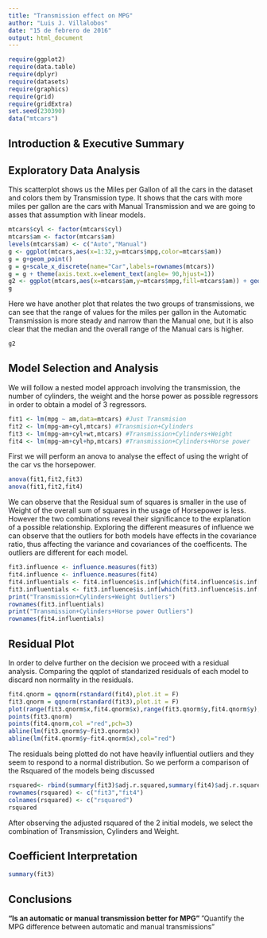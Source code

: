---
title: "Transmission effect on MPG"
author: "Luis J. Villalobos"
date: "15 de febrero de 2016"
output: html_document
---


```{r setup,message=FALSE, include=FALSE}
require(ggplot2)
require(data.table)
require(dplyr)
require(datasets)
require(graphics)
require(grid)
require(gridExtra)
set.seed(230390)
data("mtcars")
```

## Introduction & Executive Summary

## Exploratory Data Analysis
This scatterplot shows us the Miles per Gallon of all the cars in the dataset and colors them by Transmission type. It shows that the cars with more miles per gallon are the cars with Manual Transmission and we are going to asses that assumption with linear models. 
```{r echo=FALSE}
mtcars$cyl <- factor(mtcars$cyl)
mtcars$am <- factor(mtcars$am)
levels(mtcars$am) <- c("Auto","Manual")
g <- ggplot(mtcars,aes(x=1:32,y=mtcars$mpg,color=mtcars$am))
g = g+geom_point()
g = g+scale_x_discrete(name="Car",labels=rownames(mtcars))
g = g + theme(axis.text.x=element_text(angle= 90,hjust=1))
g2 <- ggplot(mtcars,aes(x=mtcars$am,y=mtcars$mpg,fill=mtcars$am)) + geom_boxplot()
g
```

Here we have another plot that relates the two groups of transmissions, we can see that the range of values for the miles per gallon in the Automatic Transmission is more steady and narrow than the Manual one, but it is also clear that the median and the overall range of the Manual cars is higher.

```{r echo=FALSE}
g2
```

## Model Selection and Analysis

We will follow a nested model approach involving the transmission, the number of cylinders, the weight and the horse power as possible regressors in order to obtain a model of 3 regressors.

```{r}
fit1 <- lm(mpg ~ am,data=mtcars) #Just Transmision
fit2 <- lm(mpg~am+cyl,mtcars) #Transmision+Cylinders
fit3 <- lm(mpg~am+cyl+wt,mtcars) #Transmission+Cylinders+Weight
fit4 <- lm(mpg~am+cyl+hp,mtcars) #Transmission+Cylinders+Horse power
```

First we will perform an anova to analyse the effect of using the wright of the car vs the horsepower.

```{r}
anova(fit1,fit2,fit3)
anova(fit1,fit2,fit4)
```

We can observe that the Residual sum of squares is smaller in the use of Weight of the overall sum of squares in the usage of Horsepower is less. However the two combinations reveal their significance to the explanation of a possible relationship. Exploring the different measures of influence we can observe that the outliers for both models have effects in the covariance ratio, thus affecting the variance and covariances of the coefficents. The outliers are different for each model.

```{r echo=F}
fit3.influence <- influence.measures(fit3)
fit4.influence <- influence.measures(fit4)
fit4.influentials <- fit4.influence$is.inf[which(fit4.influence$is.inf[,"cov.r"]==T),]
fit3.influentials <- fit3.influence$is.inf[which(fit3.influence$is.inf[,"cov.r"]==T),]
print("Transmission+Cylinders+Weight Outliers")
rownames(fit3.influentials)
print("Transmission+Cylinders+Horse power Outliers")
rownames(fit4.influentials)
```
## Residual Plot

In order to delve further on the decision we proceed with a residual analysis. Comparing the qqplot of standarized residuals of each model to discard non normality in the residuals.

```{r echo=FALSE}
fit4.qnorm = qqnorm(rstandard(fit4),plot.it = F)
fit3.qnorm = qqnorm(rstandard(fit3),plot.it = F)
plot(range(fit3.qnorm$x,fit4.qnorm$x),range(fit3.qnorm$y,fit4.qnorm$y),type = "n")
points(fit3.qnorm)
points(fit4.qnorm,col ="red",pch=3)
abline(lm(fit3.qnorm$y~fit3.qnorm$x))
abline(lm(fit4.qnorm$y~fit4.qnorm$x),col="red")
```

The residuals being plotted do not have heavily influential outliers and they seem to respond to a normal distribution. So we perform a comparison of the Rsquared of the models being discussed

```{r}
rsquared<- rbind(summary(fit3)$adj.r.squared,summary(fit4)$adj.r.squared)
rownames(rsquared) <- c("fit3","fit4")
colnames(rsquared) <- c("rsquared")
rsquared
```

After observing the adjusted rsquared of the 2 initial models, we select the combination of Transmission, Cylinders and Weight. 

## Coefficient Interpretation

```{r}
summary(fit3)
```

## Conclusions


**"Is an automatic or manual transmission better for MPG"
**"Quantify the MPG difference between automatic and manual transmissions"